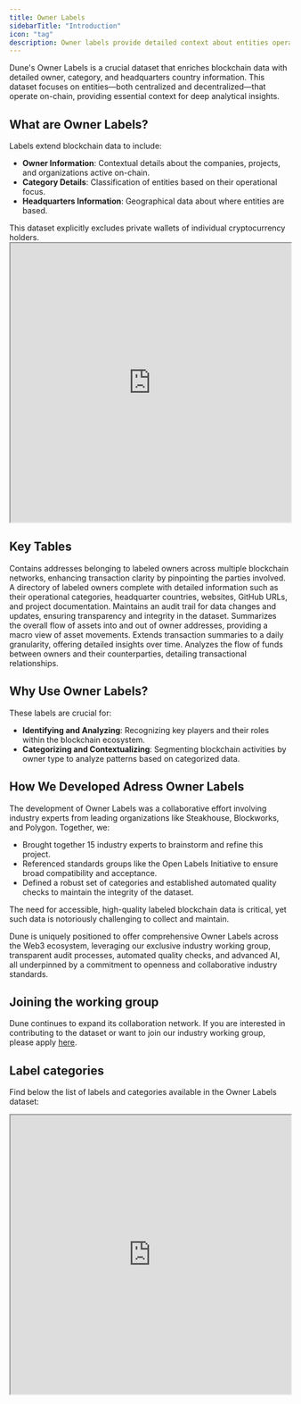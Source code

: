 ```yaml
---
title: Owner Labels
sidebarTitle: "Introduction"
icon: "tag"
description: Owner labels provide detailed context about entities operating on-chain, enriching blockchain data with owner, category, and headquarters information.
---
```


Dune's Owner Labels is a crucial dataset that enriches blockchain data with detailed owner, category, and headquarters country information. This dataset focuses on entities—both centralized and decentralized—that operate on-chain, providing essential context for deep analytical insights.

## What are Owner Labels?

Labels extend blockchain data to include:

- **Owner Information**: Contextual details about the companies, projects, and organizations active on-chain.
- **Category Details**: Classification of entities based on their operational focus.
- **Headquarters Information**: Geographical data about where entities are based.

<Note>
  This dataset explicitly excludes private wallets of individual cryptocurrency
  holders.
</Note>


<div>
  <iframe
    src="https://dune.com/embeds/3730609/6274344/"
    width="100%"
    height="500px"
  ></iframe>
</div>


## Key Tables

<CardGroup cols={2}>
  <Card
    title="Owner Addresses"
    icon="address-card"
    href="/data-catalog/spellbook/labels/owners/owner-addresses"
  > 
    Contains addresses belonging to labeled owners across multiple blockchain
    networks, enhancing transaction clarity by pinpointing the parties involved.
  </Card>
  <Card
    title="Owner Details"
    icon="circle-info"
    href="/data-catalog/spellbook/labels/owners/owner-details"
  >
    A directory of labeled owners complete with detailed information such as
    their operational categories, headquarter countries, websites, GitHub URLs,
    and project documentation.
  </Card>
  <Card
    title="Audit Trail"
    icon="shoe-prints"
    href="/data-catalog/spellbook/labels/owners/audit"
  >
    Maintains an audit trail for data changes and updates, ensuring transparency
    and integrity in the dataset.
  </Card>
  <Card
    title="Summary Transactions"
    icon="rectangle-list"
    href="/data-catalog/spellbook/labels/owners/transfers/transfer-summary"
  >
    Summarizes the overall flow of assets into and out of owner addresses,
    providing a macro view of asset movements.
  </Card>
  <Card
    title="Daily Transactions"
    icon="calendar-days"
    href="/data-catalog/spellbook/labels/owners/transfers/transfers-summary-daily"
  >
    Extends transaction summaries to a daily granularity, offering detailed
    insights over time.
  </Card>
  <Card
    title="Counterparty Transactions"
    icon="rotate-reverse"
    href="/data-catalog/spellbook/labels/owners/transfers/counterparty-summary"
  >
    Analyzes the flow of funds between owners and their counterparties,
    detailing transactional relationships.
  </Card>
</CardGroup>

## Why Use Owner Labels?

These labels are crucial for:

- **Identifying and Analyzing**: Recognizing key players and their roles within the blockchain ecosystem.
- **Categorizing and Contextualizing**: Segmenting blockchain activities by owner type to analyze patterns based on categorized data.

## How We Developed Adress Owner Labels

The development of Owner Labels was a collaborative effort involving industry experts from leading organizations like Steakhouse, Blockworks, and Polygon. Together, we:

- Brought together 15 industry experts to brainstorm and refine this project.
- Referenced standards groups like the Open Labels Initiative to ensure broad compatibility and acceptance.
- Defined a robust set of categories and established automated quality checks to maintain the integrity of the dataset.

The need for accessible, high-quality labeled blockchain data is critical, yet such data is notoriously challenging to collect and maintain. 

Dune is uniquely positioned to offer comprehensive Owner Labels across the Web3 ecosystem, leveraging our exclusive industry working group, transparent audit processes, automated quality checks, and advanced AI, all underpinned by a commitment to openness and collaborative industry standards.


## Joining the working group

Dune continues to expand its collaboration network. If you are interested in contributing to the dataset or want to join our industry working group, please apply [here](labels@dune.com).

## Label categories

Find below the list of labels and categories available in the Owner Labels dataset:

<div>
    <iframe
        src="https://dune.com/embeds/3730731/6274574/"
        width="100%"
        height="500px"
    ></iframe>
</div>
